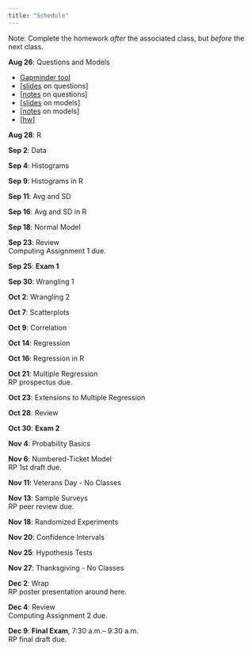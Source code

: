 ```yaml
---
title: "Schedule"
---
```


Note: Complete the homework *after* the associated class, but *before* the next class.


**Aug 26**: Questions and Models 

- [Gapminder tool](https://www.gapminder.org/tools/#$chart-type=bubbles&url=v2)
- [[slides](files/02-slides-questions.pdf) on questions] 
- [[notes](files/02-notes-questions.html) on questions]
- [[slides](files/03-notes-models.html) on models]
- [[notes](files/03-notes-models.html) on models] 
- [[hw](hw/01-hw.html)]

**Aug 28**: R  

**Sep 2**: Data  

**Sep 4**: Histograms  

**Sep 9**: Histograms in R  

**Sep 11**: Avg and SD  

**Sep 16**: Avg and SD in R  

**Sep 18**: Normal Model  

**Sep 23**: Review  
[Computing Assignment 1 due.]{.remarks}

**Sep 25**: [**Exam 1**]{.text-warning}  

**Sep 30**: Wrangling 1  

**Oct 2**: Wrangling 2  

**Oct 7**: Scatterplots  

**Oct 9**: Correlation  

**Oct 14**: Regression  

**Oct 16**: Regression in R  

**Oct 21**: Multiple Regression  
[RP prospectus due.]{.remarks}

**Oct 23**: Extensions to Multiple Regression  

**Oct 28**: Review  

**Oct 30**: [**Exam 2**]{.text-warning}

**Nov 4**: Probability Basics  

**Nov 6**: Numbered-Ticket Model  
[RP 1st draft due.]{.remarks}

**Nov 11**: [Veterans Day - No Classes]{.text-success}

**Nov 13**: Sample Surveys  
[RP peer review due.]{.remarks}

**Nov 18**: Randomized Experiments  

**Nov 20**: Confidence Intervals  

**Nov 25**: Hypothesis Tests  

**Nov 27**: [Thanksgiving - No Classes]{.text-success} 

**Dec 2**: Wrap  
[RP poster presentation around here.]{.remarks}

**Dec 4**: Review  
[Computing Assignment 2 due.]{.remarks}

**Dec 9**: [**Final Exam**]{.text-warning}, 7:30 a.m.– 9:30 a.m.  
[RP final draft due.]{.remarks}
